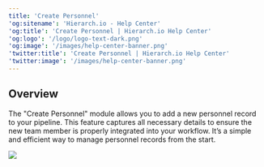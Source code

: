 ```yaml
---
title: 'Create Personnel'
'og:sitename': 'Hierarch.io - Help Center'
'og:title': 'Create Personnel | Hierarch.io Help Center'
'og:logo': '/logo/logo-text-dark.png'
'og:image': '/images/help-center-banner.png'
'twitter:title': 'Create Personnel | Hierarch.io Help Center'
'twitter:image': '/images/help-center-banner.png'
---
```


## Overview

The "Create Personnel" module allows you to add a new personnel record to your pipeline. This feature captures all necessary details to ensure the new team member is properly integrated into your workflow. It’s a simple and efficient way to manage personnel records from the start.



![](/images/workflows/create_personnel001.png)